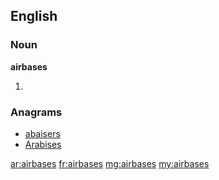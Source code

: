 ==English==

===Noun===
'''airbases'''

# {{plural of|airbase}}

===Anagrams===
* [[abaisers#English|abaisers]]
* [[Arabises#English|Arabises]]

[[ar:airbases]]
[[fr:airbases]]
[[mg:airbases]]
[[my:airbases]]